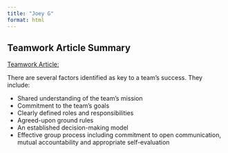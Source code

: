 ```yaml
---
title: "Joey G"
format: html
---
```


## Teamwork Article Summary 

[Teamwork Article:](https://hr.mit.edu/learning-topics/teams/articles/basics)

There are several factors identified as key to a team's success. They include:

- Shared understanding of the team's mission
- Commitment to the team's goals
- Clearly defined roles and responsibilities
- Agreed-upon ground rules
- An established decision-making model
- Effective group process including commitment to open communication, mutual accountability and appropriate self-evaluation

